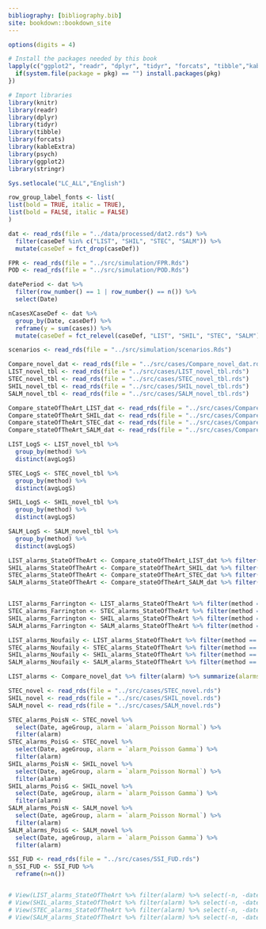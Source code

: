 ```yaml
---
bibliography: [bibliography.bib]
site: bookdown::bookdown_site
---
```


```r
options(digits = 4)

# Install the packages needed by this book
lapply(c("ggplot2", "readr", "dplyr", "tidyr", "forcats", "tibble","kableExtra", "psych", "knitr", "stringr"), function(pkg) {
  if(system.file(package = pkg) == "") install.packages(pkg)
})

# Import libraries
library(knitr)
library(readr)
library(dplyr)
library(tidyr)
library(tibble)
library(forcats)
library(kableExtra)
library(psych)
library(ggplot2)
library(stringr)

Sys.setlocale("LC_ALL","English")

row_group_label_fonts <- list(
list(bold = TRUE, italic = TRUE),
list(bold = FALSE, italic = FALSE)
)

```


```r

dat <- read_rds(file = "../data/processed/dat2.rds") %>%
  filter(caseDef %in% c("LIST", "SHIL", "STEC", "SALM")) %>%
  mutate(caseDef = fct_drop(caseDef))

FPR <- read_rds(file = "../src/simulation/FPR.Rds")
POD <- read_rds(file = "../src/simulation/POD.Rds")

datePeriod <- dat %>%
  filter(row_number() == 1 | row_number() == n()) %>%
  select(Date)

nCasesXCaseDef <- dat %>%
  group_by(Date, caseDef) %>%
  reframe(y = sum(cases)) %>%
  mutate(caseDef = fct_relevel(caseDef, "LIST", "SHIL", "STEC", "SALM"))

scenarios <- read_rds(file = "../src/simulation/scenarios.Rds")

Compare_novel_dat <- read_rds(file = "../src/cases/Compare_novel_dat.rds")
LIST_novel_tbl <- read_rds(file = "../src/cases/LIST_novel_tbl.rds")
STEC_novel_tbl <- read_rds(file = "../src/cases/STEC_novel_tbl.rds")
SHIL_novel_tbl <- read_rds(file = "../src/cases/SHIL_novel_tbl.rds")
SALM_novel_tbl <- read_rds(file = "../src/cases/SALM_novel_tbl.rds")

Compare_stateOfTheArt_LIST_dat <- read_rds(file = "../src/cases/Compare_stateOfTheArt_LIST_dat.rds")
Compare_stateOfTheArt_SHIL_dat <- read_rds(file = "../src/cases/Compare_stateOfTheArt_SHIL_dat.rds")
Compare_stateOfTheArt_STEC_dat <- read_rds(file = "../src/cases/Compare_stateOfTheArt_STEC_dat.rds")
Compare_stateOfTheArt_SALM_dat <- read_rds(file = "../src/cases/Compare_stateOfTheArt_SALM_dat.rds")

LIST_LogS <- LIST_novel_tbl %>%
  group_by(method) %>%
  distinct(avgLogS)

STEC_LogS <- STEC_novel_tbl %>%
  group_by(method) %>%
  distinct(avgLogS)

SHIL_LogS <- SHIL_novel_tbl %>%
  group_by(method) %>%
  distinct(avgLogS)

SALM_LogS <- SALM_novel_tbl %>%
  group_by(method) %>%
  distinct(avgLogS)

LIST_alarms_StateOfTheArt <- Compare_stateOfTheArt_LIST_dat %>% filter(Date %in% dateOfAlarm)
SHIL_alarms_StateOfTheArt <- Compare_stateOfTheArt_SHIL_dat %>% filter(Date %in% dateOfAlarm)
STEC_alarms_StateOfTheArt <- Compare_stateOfTheArt_STEC_dat %>% filter(Date %in% dateOfAlarm)
SALM_alarms_StateOfTheArt <- Compare_stateOfTheArt_SALM_dat %>% filter(Date %in% dateOfAlarm)


LIST_alarms_Farrington <- LIST_alarms_StateOfTheArt %>% filter(method == "Farrington") 
STEC_alarms_Farrington <- STEC_alarms_StateOfTheArt %>% filter(method == "Farrington") 
SHIL_alarms_Farrington <- SHIL_alarms_StateOfTheArt %>% filter(method == "Farrington") 
SALM_alarms_Farrington <- SALM_alarms_StateOfTheArt %>% filter(method == "Farrington") 

LIST_alarms_Noufaily <- LIST_alarms_StateOfTheArt %>% filter(method == "Noufaily") 
STEC_alarms_Noufaily <- STEC_alarms_StateOfTheArt %>% filter(method == "Noufaily") 
SHIL_alarms_Noufaily <- SHIL_alarms_StateOfTheArt %>% filter(method == "Noufaily") 
SALM_alarms_Noufaily <- SALM_alarms_StateOfTheArt %>% filter(method == "Noufaily") 

LIST_alarms <- Compare_novel_dat %>% filter(alarm) %>% summarize(alarms=unique(Date))

STEC_novel <- read_rds(file = "../src/cases/STEC_novel.rds")
SHIL_novel <- read_rds(file = "../src/cases/SHIL_novel.rds")
SALM_novel <- read_rds(file = "../src/cases/SALM_novel.rds")

STEC_alarms_PoisN <- STEC_novel %>%
  select(Date, ageGroup, alarm = `alarm_Poisson Normal`) %>%
  filter(alarm)
STEC_alarms_PoisG <- STEC_novel %>%
  select(Date, ageGroup, alarm = `alarm_Poisson Gamma`) %>%
  filter(alarm)
SHIL_alarms_PoisN <- SHIL_novel %>%
  select(Date, ageGroup, alarm = `alarm_Poisson Normal`) %>%
  filter(alarm)
SHIL_alarms_PoisG <- SHIL_novel %>%
  select(Date, ageGroup, alarm = `alarm_Poisson Gamma`) %>%
  filter(alarm)
SALM_alarms_PoisN <- SALM_novel %>%
  select(Date, ageGroup, alarm = `alarm_Poisson Normal`) %>%
  filter(alarm)
SALM_alarms_PoisG <- SALM_novel %>%
  select(Date, ageGroup, alarm = `alarm_Poisson Gamma`) %>%
  filter(alarm)

SSI_FUD <- read_rds(file = "../src/cases/SSI_FUD.rds")
n_SSI_FUD <- SSI_FUD %>%
  reframe(n=n())


# View(LIST_alarms_StateOfTheArt %>% filter(alarm) %>% select(-n, -dateOfAlarm))
# View(SHIL_alarms_StateOfTheArt %>% filter(alarm) %>% select(-n, -dateOfAlarm))
# View(STEC_alarms_StateOfTheArt %>% filter(alarm) %>% select(-n, -dateOfAlarm))
# View(SALM_alarms_StateOfTheArt %>% filter(alarm) %>% select(-n, -dateOfAlarm))

```